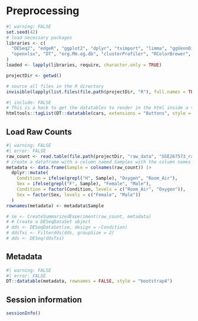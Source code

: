 # Preprocessing

```r
#| warning: FALSE
set.seed(42)
# load necessary packages
libraries <- c(
  "DESeq2", "edgeR", "ggplot2", "dplyr", "tximport", "limma", "ggVennDiagram", "cowplot",
  "openxlsx", "DT", "org.Mm.eg.db", "clusterProfiler", "RColorBrewer", "pheatmap", "ReactomePA", "msigdbr"
)
loaded <- lapply(libraries, require, character.only = TRUE)

projectDir <- getwd()

# source all files in the R directory
invisible(lapply(list.files(file.path(projectDir, "R"), full.names = TRUE), source))
```

```r
#| include: FALSE
# This is a hack to get the datatables to render in the html inside a tabset
htmltools::tagList(DT::datatable(cars, extensions = "Buttons", style = "bootstrap4"))
```

## Load Raw Counts

```r
#| warning: FALSE
#| error: FALSE
raw_count <- read.table(file.path(projectDir, "raw_data", "GSE267573_raw_counts.csv"), header = TRUE, row.names = 1, sep = ",")
# create a dataframe with a column named Samples with the column names of the raw counts
metadata <- data.frame(Sample = colnames(raw_count)) |>
  dplyr::mutate(
    Condition = ifelse(grepl("H", Sample), "Oxygen", "Room_Air"),
    Sex = ifelse(grepl("F", Sample), "Female", "Male"),
    Condition = factor(Condition, levels = c("Room_Air", "Oxygen")),
    Sex = factor(Sex, levels = c("Female", "Male"))
  )
rownames(metadata) <- metadata$Sample

# se <- CreateSummarizedExperiment(raw_count, metadata)
# # Create a DESeqDataSet object
# dds <- DESeqDataSet(se, design = ~Condition)
# ddsTxi <- Filterdds(dds, groupSize = 2)
# dds <- DESeq(ddsTxi)
```

## Metadata

```r
#| warning: FALSE
#| error: FALSE
DT::datatable(metadata, rownames = FALSE, style = "bootstrap4")
```

::: {.callout-note collapse="true"}
## Session information
```r
sessionInfo()
```
:::